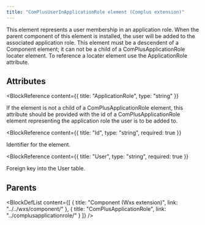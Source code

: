 ```yaml
---
title: "ComPlusUserInApplicationRole element (Complus extension)"
---
```



This element represents a user membership in an
 application role. When the parent component of this element is installed, the
 user will be added to the associated application role. This element must be a descendent
 of a Component element; it can not be a child of a ComPlusApplicationRole
 locater element. To reference a locater element use the ApplicationRole
 attribute.


## Attributes

<BlockWrapper>

  <BlockReference
    content={{
      title: "ApplicationRole",
      type: "string"
    }}
  >
  If the element is not a child of a ComPlusApplicationRole
   element, this attribute should be provided with the id of a
   ComPlusApplicationRole element representing the application role the user is
   to be added to.
  </BlockReference>

  <BlockReference
    content={{
      title: "Id",
      type: "string",
      required: true
    }}
  >
  Identifier for the element.
  </BlockReference>

  <BlockReference
    content={{
      title: "User",
      type: "string",
      required: true
    }}
  >
  Foreign key into the User table.
  </BlockReference>

</BlockWrapper>


## Parents

<BlockDefList content={[
    {
      title: "Component (Wxs extension)",
      link: "../../wxs/component/"
    },
    {
      title: "ComPlusApplicationRole",
      link: "../complusapplicationrole/"
    }
  ]}
/>